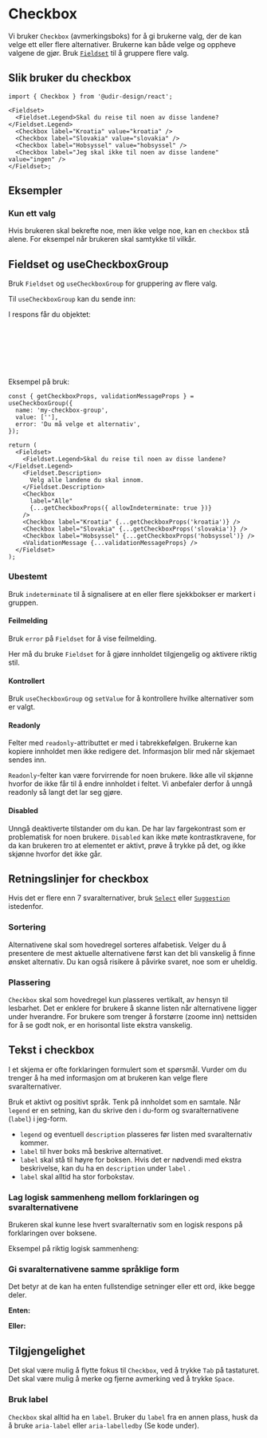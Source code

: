 
<Meta of={CheckboxStories} />

# Checkbox

Vi bruker `Checkbox` (avmerkingsboks) for å gi brukerne valg, der de kan velge ett eller flere alternativer. Brukerne kan både velge og oppheve valgene de gjør. Bruk [`Fieldset`](#fieldset) til å gruppere flere valg.

<Primary />
<Controls />

## Slik bruker du checkbox

```tsx
import { Checkbox } from '@udir-design/react';

<Fieldset>
  <Fieldset.Legend>Skal du reise til noen av disse landene?</Fieldset.Legend>
  <Checkbox label="Kroatia" value="kroatia" />
  <Checkbox label="Slovakia" value="slovakia" />
  <Checkbox label="Hobsyssel" value="hobsyssel" />
  <Checkbox label="Jeg skal ikke til noen av disse landene" value="ingen" />
</Fieldset>;
```

## Eksempler

### Kun ett valg

Hvis brukeren skal bekrefte noe, men ikke velge noe, kan en `checkbox` stå alene. For eksempel når brukeren skal samtykke til vilkår.

<Canvas of={CheckboxStories.OneOption} />

## Fieldset og useCheckboxGroup

Bruk `Fieldset` og `useCheckboxGroup` for gruppering av flere valg.

<Canvas of={CheckboxStories.Group} />

Til `useCheckboxGroup` kan du sende inn:

<ArgTypes of={useCheckboxGroupStories.Default} />

I respons får du objektet:

```ts
{
  getCheckboxProps: (value: string | { allowIndeterminate: true }) => CheckboxProps, // Returnerer props du kan spre på <Checkbox /> eller <input type="checkbox" />
  validationMessageProps: ValidationMessageProps, // Properties du kan valgfritt spre på ValidationMessage
  setValue: string[], // Funksjon for å sette checkbox gruppens verdi
  value: string[], // Nåværende verdi for checkbox gruppen
}
```

Eksempel på bruk:

```tsx
const { getCheckboxProps, validationMessageProps } = useCheckboxGroup({
  name: 'my-checkbox-group',
  value: [''],
  error: 'Du må velge et alternativ',
});

return (
  <Fieldset>
    <Fieldset.Legend>Skal du reise til noen av disse landene?</Fieldset.Legend>
    <Fieldset.Description>
      Velg alle landene du skal innom.
    </Fieldset.Description>
    <Checkbox
      label="Alle"
      {...getCheckboxProps({ allowIndeterminate: true })}
    />
    <Checkbox label="Kroatia" {...getCheckboxProps('kroatia')} />
    <Checkbox label="Slovakia" {...getCheckboxProps('slovakia')} />
    <Checkbox label="Hobsyssel" {...getCheckboxProps('hobsyssel')} />
    <ValidationMessage {...validationMessageProps} />
  </Fieldset>
);
```

### Ubestemt

Bruk `indeterminate` til å signalisere at en eller flere sjekkbokser er markert i gruppen.

<Canvas of={CheckboxStories.InTable} />

#### Feilmelding

Bruk `error` på `Fieldset` for å vise feilmelding.

Her må du bruke `Fieldset` for å gjøre innholdet tilgjengelig og aktivere riktig stil.

<Canvas of={CheckboxStories.WithError} />

#### Kontrollert

Bruk `useCheckboxGroup` og `setValue` for å kontrollere hvilke alternativer som er valgt.

<Canvas of={CheckboxStories.Controlled} />

#### Readonly

Felter med `readonly`-attributtet er med i tabrekkefølgen. Brukerne kan kopiere innholdet men ikke redigere det. Informasjon blir med når skjemaet sendes inn.

`Readonly`-felter kan være forvirrende for noen brukere. Ikke alle vil skjønne hvorfor de ikke får til å endre innholdet i feltet. Vi anbefaler derfor å unngå readonly så langt det lar seg gjøre.

<Canvas of={CheckboxStories.ReadOnly} />

#### Disabled

Unngå deaktiverte tilstander om du kan. De har lav fargekontrast som er problematisk for noen brukere. `Disabled` kan ikke møte kontrastkravene, for da kan brukeren tro at elementet er aktivt, prøve å trykke på det, og ikke skjønne hvorfor det ikke går.

<Canvas of={CheckboxStories.Disabled} />

## Retningslinjer for checkbox

Hvis det er flere enn 7 svaralternativer, bruk [`Select`](/docs/components-select--docs) eller [`Suggestion`](/docs/components-suggestion--docs) istedenfor.

### Sortering

Alternativene skal som hovedregel sorteres alfabetisk. Velger du å
presentere de mest aktuelle alternativene først kan det bli vanskelig å finne ønsket
alternativ. Du kan også risikere å påvirke svaret, noe som er uheldig.

### Plassering

`Checkbox` skal som hovedregel kun plasseres vertikalt, av hensyn
til lesbarhet. Det er enklere for brukere å skanne listen når alternativene ligger
under hverandre. For brukere som trenger å forstørre (zoome inn) nettsiden for å
se godt nok, er en horisontal liste ekstra vanskelig.

<CheckboxEx1 />

## Tekst i checkbox

I et skjema er ofte forklaringen formulert som et spørsmål. Vurder om du trenger å ha med informasjon om at brukeren kan velge flere svaralternativer.

Bruk et aktivt og positivt språk. Tenk på innholdet som en samtale. Når `legend`
er en setning, kan du skrive den i du-form og svaralternativene (`label`) i jeg-form.

- `legend` og eventuell `description` plasseres før listen med svaralternativ kommer.
- `label` til hver boks må beskrive alternativet.
- `label` skal stå til høyre for boksen. Hvis det er nødvendi med ekstra beskrivelse, kan du ha en `description` under `label` .
- `label` skal alltid ha stor forbokstav.

### Lag logisk sammenheng mellom forklaringen og svaralternativene

Brukeren skal kunne lese hvert svaralternativ som en logisk respons på forklaringen over boksene.

Eksempel på riktig logisk sammenheng:

<Canvas of={CheckboxStories.ContentEx1} />

### Gi svaralternativene samme språklige form

Det betyr at de kan ha enten fullstendige setninger eller ett ord, ikke begge deler.

**Enten:**

<Canvas of={CheckboxStories.ContentEx2} />

**Eller:**

<Canvas of={CheckboxStories.ContentEx3} />

## Tilgjengelighet

Det skal være mulig å flytte fokus til `Checkbox`, ved å trykke `Tab` på tastaturet. Det skal være mulig å merke og fjerne avmerking ved å trykke `Space`.

### Bruk label

`Checkbox` skal alltid ha en `label`. Bruker du `label` fra en annen plass, husk da å bruke `aria-label` eller `aria-labelledby` (Se kode under).

<Canvas of={CheckboxStories.AriaLabel} />
